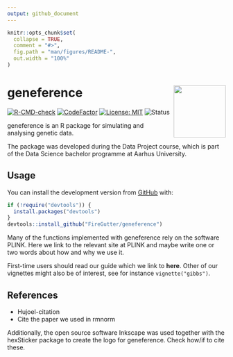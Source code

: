 ```yaml
---
output: github_document
---
```


<!-- README.md is generated from README.Rmd. Please edit that file -->

```r
knitr::opts_chunk$set(
  collapse = TRUE,
  comment = "#>",
  fig.path = "man/figures/README-",
  out.width = "100%"
)
```

# geneference <img src="man/figures/logo.png" align="right" width="120"/>

<!-- badges: start -->
[![R-CMD-check](https://github.com/FireGutter/geneference/workflows/R-CMD-check/badge.svg)](https://github.com/FireGutter/geneference/actions)
[![CodeFactor](https://www.codefactor.io/repository/github/firegutter/geneference/badge?s=d63fc08844421c6003bc29b6e159ab5051f1f619)](https://www.codefactor.io/repository/github/firegutter/geneference)
[![License: MIT](https://img.shields.io/badge/License-MIT-yellow.svg)](https://opensource.org/licenses/MIT/)
![Status](https://img.shields.io/badge/status-not%20released-orange)
<!-- badges: end -->

geneference is an R package for simulating and analysing genetic data.

The package was developed during the Data Project course, which is part of the Data Science bachelor programme at Aarhus University.

## Usage

You can install the development version from [GitHub](https://github.com/) with:

``` r
if (!require("devtools")) {
  install.packages("devtools")
}
devtools::install_github("FireGutter/geneference")
```

Many of the functions implemented with geneference rely on the software PLINK. Here we link to the relevant site at PLINK and maybe write one or two words about how and why we use it.

First-time users should read our guide which we link to **here**.
Other of our vignettes might also be of interest, see for instance `vignette("gibbs")`.

## References
* Hujoel-citation
* Cite the paper we used in rmnorm

Additionally, the open source software Inkscape was used together with the hexSticker package to create the logo for geneference.
Check how/if to cite these.